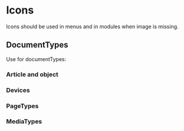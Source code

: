 
<Meta title="Icons/KpIcons" />

# Icons

Icons should be used in menus and in modules when image is missing.

## DocumentTypes

Use for documentTypes:

### Article and object

<Canvas>
    <Article style={{fontSize: 48}} />
    <Object style={{fontSize: 48}} />
</Canvas>

### Devices

<Canvas>
    <Device style={{fontSize: 48}} />
    <DeviceWin style={{fontSize: 48}} />
    <DeviceMac style={{fontSize: 48}} />
</Canvas>

### PageTypes

<Canvas>
    <PageHome style={{fontSize: 48}} />
    <PageParent style={{fontSize: 48}} />
    <PageGrid style={{fontSize: 48}} />
    <PageList style={{fontSize: 48}} />
    <PageTimeline style={{fontSize: 48}} />
    <PageMedia style={{fontSize: 48}} />
    <PageAnnotate style={{fontSize: 48}} />
    <PageMap style={{fontSize: 48}} />
</Canvas>


### MediaTypes

<Canvas>
    <ImageFolder style={{fontSize: 48}} />
    <VideoFolder style={{fontSize: 48}} />
    <AudioFolder style={{fontSize: 48}} />
</Canvas>
